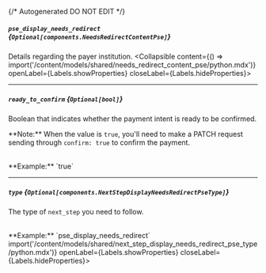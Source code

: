 {/* Autogenerated DO NOT EDIT  */}

##### `pse_display_needs_redirect` *{`Optional[components.NeedsRedirectContentPse]`}*
Details regarding the payer institution.
<Collapsible content={() => import('/content/models/shared/needs_redirect_content_pse/python.mdx')} openLabel={Labels.showProperties} closeLabel={Labels.hideProperties}>
</Collapsible>

---
##### `ready_to_confirm` *{`Optional[bool]`}*
Boolean that indicates whether the payment intent is ready to be confirmed. 

  \*\*Note:\*\* When the value is `true`, you'll need to make a PATCH request sending through `confirm: true` to confirm the payment.

<br/>
**Example:** `true`

---
##### `type` *{`Optional[components.NextStepDisplayNeedsRedirectPseType]`}*
The type of `next_step` you need to follow.

<br/>
**Example:** `pse_display_needs_redirect`
<Collapsible content={() => import('/content/models/shared/next_step_display_needs_redirect_pse_type/python.mdx')} openLabel={Labels.showProperties} closeLabel={Labels.hideProperties}>
</Collapsible>


